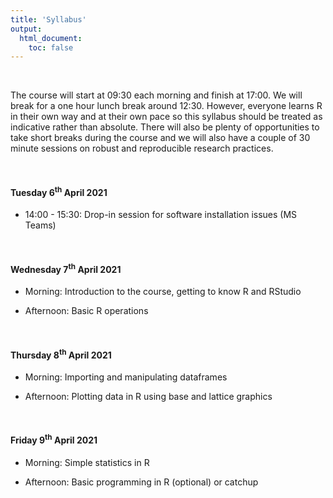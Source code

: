 ```yaml
---
title: 'Syllabus'
output: 
  html_document:
    toc: false
---
```


\  

The course will start at 09:30 each morning and finish at 17:00. We will break for a one hour lunch break around 12:30. However, everyone learns R in their own way and at their own pace so this syllabus should be treated as indicative rather than absolute. There will also be plenty of opportunities to take short breaks during the course and we will also have a couple of 30 minute sessions on robust and reproducible research practices. 

<!--All teaching will be held in room FN113 in the Fraser Noble building (building No. 7 on [this map](images/uoa_map.png){target="_blank"} on the old Aberdeen campus).
-->

\  

#### Tuesday 6^th^ April 2021

  - 14:00 - 15:30: Drop-in session for software installation issues (MS Teams)

\  

#### Wednesday 7^th^ April 2021 

  - Morning: Introduction to the course, getting to know R and RStudio

  - Afternoon: Basic R operations

\  

#### Thursday 8^th^ April 2021

  - Morning: Importing and manipulating dataframes

  - Afternoon: Plotting data in R using base and lattice graphics

\  

#### Friday 9^th^ April 2021

  - Morning: Simple statistics in R

  - Afternoon: Basic programming in R (optional) or catchup
